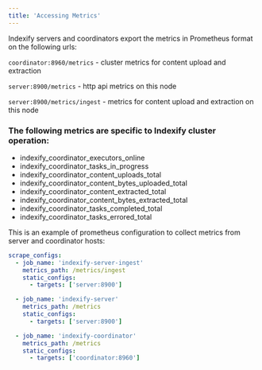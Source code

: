```yaml
---
title: 'Accessing Metrics'
---
```


Indexify servers and coordinators export the metrics in Prometheus format on the following urls:

`coordinator:8960/metrics` - cluster metrics for content upload and extraction 

`server:8900/metrics` - http api metrics on this node

`server:8900/metrics/ingest` - metrics for content upload and extraction on this node

### The following metrics are specific to Indexify cluster operation:

- indexify_coordinator_executors_online
- indexify_coordinator_tasks_in_progress 
- indexify_coordinator_content_uploads_total
- indexify_coordinator_content_bytes_uploaded_total
- indexify_coordinator_content_extracted_total
- indexify_coordinator_content_bytes_extracted_total
- indexify_coordinator_tasks_completed_total
- indexify_coordinator_tasks_errored_total

This is an example of prometheus configuration to collect metrics from server and coordinator hosts:

```yaml
scrape_configs:
  - job_name: 'indexify-server-ingest'
    metrics_path: /metrics/ingest
    static_configs:
      - targets: ['server:8900']

  - job_name: 'indexify-server'
    metrics_path: /metrics
    static_configs:
      - targets: ['server:8900']

  - job_name: 'indexify-coordinator'
    metrics_path: /metrics
    static_configs:
      - targets: ['coordinator:8960']
```
